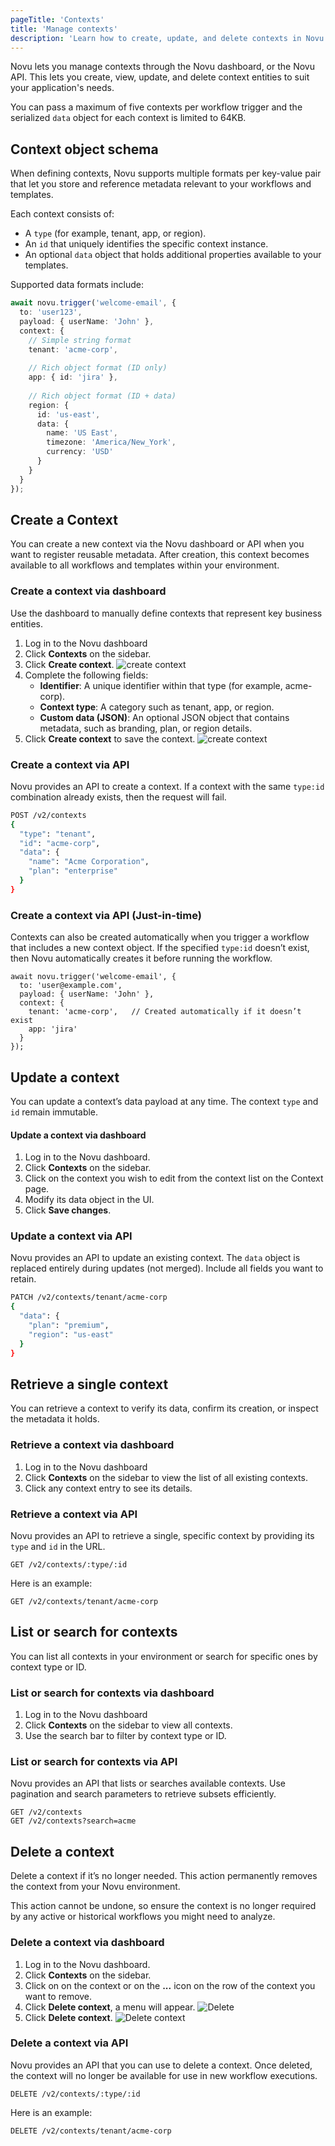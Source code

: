 ```yaml
---
pageTitle: 'Contexts'
title: 'Manage contexts'
description: 'Learn how to create, update, and delete contexts in Novu using the dashboard, or API.'
---
```


Novu lets you manage contexts through the Novu dashboard, or the Novu API. This lets you create, view, update, and delete context entities to suit your application's needs.

<Callout type='warn'>You can pass a maximum of five contexts per workflow trigger and the serialized `data` object for each context is limited to 64KB.</Callout>

## Context object schema

When defining contexts, Novu supports multiple formats per key-value pair that let you store and reference metadata relevant to your workflows and templates.

Each context consists of:
- A `type` (for example, tenant, app, or region).
- An `id` that uniquely identifies the specific context instance.
- An optional `data` object that holds additional properties available to your templates.

Supported data formats include:

```typescript
await novu.trigger('welcome-email', {
  to: 'user123',
  payload: { userName: 'John' },
  context: {
    // Simple string format
    tenant: 'acme-corp', 
    
    // Rich object format (ID only)
    app: { id: 'jira' },                    
    
    // Rich object format (ID + data)
    region: {                               
      id: 'us-east',
      data: {
        name: 'US East',
        timezone: 'America/New_York',
        currency: 'USD'
      }
    }
  }
});
```

## Create a Context

You can create a new context via the Novu dashboard or API when you want to register reusable metadata. After creation, this context becomes available to all workflows and templates within your environment.

### Create a context via dashboard

Use the dashboard to manually define contexts that represent key business entities.

1. Log in to the Novu dashboard
2. Click **Contexts** on the sidebar.
3. Click **Create context**.
![create context](/images/workflows/contexts/create-context.png)
4. Complete the following fields:
    - **Identifier**: A unique identifier within that type (for example, acme-corp).
    - **Context type**: A category such as tenant, app, or region.
    - **Custom data (JSON)**: An optional JSON object that contains metadata, such as branding, plan, or region details.
5. Click **Create context** to save the context.
![create context](/images/workflows/contexts/create-contexts.png)

### Create a context via API

Novu provides an API to create a context. If a context with the same `type:id` combination already exists, then the request will fail.

```bash
POST /v2/contexts
{
  "type": "tenant",
  "id": "acme-corp",
  "data": {
    "name": "Acme Corporation",
    "plan": "enterprise"
  }
}
```

### Create a context via API (Just-in-time)

Contexts can also be created automatically when you trigger a workflow that includes a new context object. If the specified `type:id` doesn’t exist, then Novu automatically creates it before running the workflow.

```
await novu.trigger('welcome-email', {
  to: 'user@example.com',
  payload: { userName: 'John' },
  context: {
    tenant: 'acme-corp',   // Created automatically if it doesn’t exist
    app: 'jira'
  }
});
```

## Update a context

You can update a context’s data payload at any time. The context `type` and `id` remain immutable.

#### Update a context via dashboard

1. Log in to the Novu dashboard.
2. Click **Contexts** on the sidebar.
3. Click on the context you wish to edit from the context list on the Context page. 
4. Modify its data object in the UI.
5. Click **Save changes**.

### Update a context via API

Novu provides an API to update an existing context. The `data` object is replaced entirely during updates (not merged). Include all fields you want to retain.

```bash
PATCH /v2/contexts/tenant/acme-corp
{
  "data": {
    "plan": "premium",
    "region": "us-east"
  }
}
```

## Retrieve a single context

You can retrieve a context to verify its data, confirm its creation, or inspect the metadata it holds.

### Retrieve a context via dashboard

1. Log in to the Novu dashboard
2. Click **Contexts** on the sidebar to view the list of all existing contexts.
3. Click any context entry to see its details.

### Retrieve a context via API

Novu provides an API to retrieve a single, specific context by providing its `type` and `id` in the URL.

```
GET /v2/contexts/:type/:id
```

Here is an example:
```
GET /v2/contexts/tenant/acme-corp
```

## List or search for contexts

You can list all contexts in your environment or search for specific ones by context type or ID.

### List or search for contexts via dashboard

1. Log in to the Novu dashboard
2. Click **Contexts** on the sidebar to view all contexts.
3. Use the search bar to filter by context type or ID.

### List or search for contexts via API

Novu provides an API that lists or searches available contexts. Use pagination and search parameters to retrieve subsets efficiently.

```
GET /v2/contexts
GET /v2/contexts?search=acme
```

## Delete a context

Delete a context if it’s no longer needed. This action permanently removes the context from your Novu environment. 

<Callout type='warn'>This action cannot be undone, so ensure the context is no longer required by any active or historical workflows you might need to analyze.</Callout>

### Delete a context via dashboard

1. Log in to the Novu dashboard.
2. Click **Contexts** on the sidebar.
3. Click on on the context or on the **...** icon on the row of the context you want to remove.
4. Click **Delete context**, a menu will appear.
![Delete](/images/workflows/contexts/delete.png)
5. Click **Delete context**.
![Delete context](/images/workflows/contexts/delete-context.png)

### Delete a context via API

Novu provides an API that you can use to delete a context. Once deleted, the context will no longer be available for use in new workflow executions.

```
DELETE /v2/contexts/:type/:id
```

Here is an example:

```
DELETE /v2/contexts/tenant/acme-corp
```
